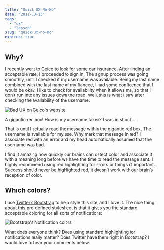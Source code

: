 ```yaml
---
title: "Quick UX No-No"
date: "2011-10-13"
tags:
  - "ux"
  - "lesson"
slug: "quick-ux-no-no"
expires: true
---
```



## Why?

I recently went to [Geico][1] to look for some car insurance. After finding an acceptable rate, I proceeded to sign in. The signup process was going smoothly, until I checked if my username was available. Being my last name combined with the last name of my fiancee, I had some confidence that I would be okay. I like to check for availability when it allows me, so that I don’t run into any issues down the road. Well, this is what I saw after checking the availability of the username:

<img src={badUx.src} alt="Bad UX on Geico's website" />

A gigantic red box! How is my username taken? I was in shock…

That is until I actually read the message within the gigantic red box. The username is available for my use. Why mark that message in red? I associate red with an error and my head automatically assumed that the username was bad.

I find it amazing how quickly our brains can detect color and associate it with a meaning long before we have the time to read the message sent. I highly recommend using red highlighting for errors or things of important. Success should never be highlighted red, it doesn’t work with our brain’s reception of color.

## Which colors?

I use [Twitter’s Bootstrap][2] to help style this site, and I love it. The nice thing about this pre-defined stylesheet is that it gives you the standard acceptable coloring for all sorts of notifications:

<img src={bootstrapExample.src} alt="Bootstrap's Notification colors" />

What does everyone think? Does using standard highlighting for notifications really matter? Does Twitter have them right in Bootstrap? I would love to hear your comments below.

[1]: http://www.geico.com
[2]: http://twitter.github.com/bootstrap/
